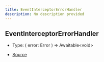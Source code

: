 ```yaml
---
title: EventInterceptorErrorHandler
description: No description provided
---
```


## EventInterceptorErrorHandler

- Type: (
  error: Error
) => Awaitable\<void>

- [Source](https://github.com/underctrl-io/commandkit/blob/98b939d6fdf8beaae597b4dc0351a139da52ee8d/packages/commandkit/src/components/common/EventInterceptor.ts#L30)